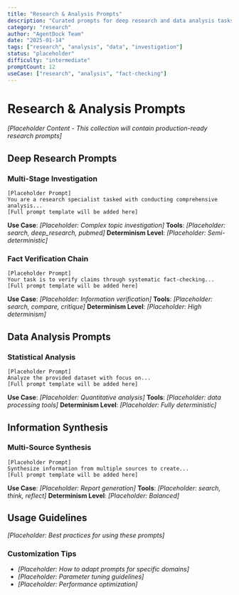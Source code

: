 ```yaml
---
title: "Research & Analysis Prompts"
description: "Curated prompts for deep research and data analysis tasks"
category: "research"
author: "AgentDock Team"
date: "2025-01-14"
tags: ["research", "analysis", "data", "investigation"]
status: "placeholder"
difficulty: "intermediate"
promptCount: 12
useCase: ["research", "analysis", "fact-checking"]
---
```


# Research & Analysis Prompts

*[Placeholder Content - This collection will contain production-ready research prompts]*

## Deep Research Prompts

### Multi-Stage Investigation
```
[Placeholder Prompt]
You are a research specialist tasked with conducting comprehensive analysis...
[Full prompt template will be added here]
```

**Use Case**: *[Placeholder: Complex topic investigation]*
**Tools**: *[Placeholder: search, deep_research, pubmed]*
**Determinism Level**: *[Placeholder: Semi-deterministic]*

### Fact Verification Chain
```
[Placeholder Prompt]
Your task is to verify claims through systematic fact-checking...
[Full prompt template will be added here]
```

**Use Case**: *[Placeholder: Information verification]*
**Tools**: *[Placeholder: search, compare, critique]*
**Determinism Level**: *[Placeholder: High determinism]*

## Data Analysis Prompts

### Statistical Analysis
```
[Placeholder Prompt]
Analyze the provided dataset with focus on...
[Full prompt template will be added here]
```

**Use Case**: *[Placeholder: Quantitative analysis]*
**Tools**: *[Placeholder: data processing tools]*
**Determinism Level**: *[Placeholder: Fully deterministic]*

## Information Synthesis

### Multi-Source Synthesis
```
[Placeholder Prompt]
Synthesize information from multiple sources to create...
[Full prompt template will be added here]
```

**Use Case**: *[Placeholder: Report generation]*
**Tools**: *[Placeholder: search, think, reflect]*
**Determinism Level**: *[Placeholder: Balanced]*

## Usage Guidelines

*[Placeholder: Best practices for using these prompts]*

### Customization Tips
- *[Placeholder: How to adapt prompts for specific domains]*
- *[Placeholder: Parameter tuning guidelines]*
- *[Placeholder: Performance optimization]* 